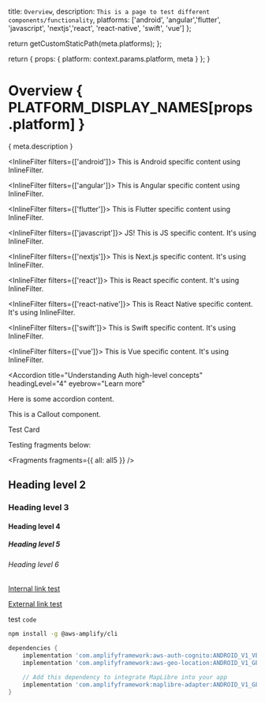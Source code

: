 
  title: `Overview`,
  description: `This is a page to test different components/functionality`,
  platforms: ['android', 'angular','flutter', 'javascript', 'nextjs','react', 'react-native', 'swift', 'vue']
};

  return getCustomStaticPath(meta.platforms);
};

  return {
    props: {
      platform: context.params.platform,
      meta
    }
  };
}

# Overview { PLATFORM_DISPLAY_NAMES[props.platform] }

{ meta.description }

<InlineFilter filters={['android']}>
  This is Android specific content using InlineFilter.
</InlineFilter>

<InlineFilter filters={['angular']}>
  This is Angular specific content using InlineFilter.
</InlineFilter>

<InlineFilter filters={['flutter']}>
  This is Flutter specific content using InlineFilter.
</InlineFilter>

<InlineFilter filters={['javascript']}>
  JS! This is JS specific content. It's using InlineFilter.
</InlineFilter>

<InlineFilter filters={['nextjs']}>
  This is Next.js specific content. It's using InlineFilter.
</InlineFilter>

<InlineFilter filters={['react']}>
  This is React specific content. It's using InlineFilter.
</InlineFilter>

<InlineFilter filters={['react-native']}>
  This is React Native specific content. It's using InlineFilter.
</InlineFilter>

<InlineFilter filters={['swift']}>
  This is Swift specific content. It's using InlineFilter.
</InlineFilter>

<InlineFilter filters={['vue']}>
  This is Vue specific content. It's using InlineFilter.
</InlineFilter>

<Accordion
  title="Understanding Auth high-level concepts"
  headingLevel="4"
  eyebrow="Learn more"
>
  Here is some accordion content.
</Accordion>

<Callout>This is a Callout component.</Callout>

<Card href="/javascript">Test Card</Card>

<YoutubeEmbed embedId="wH-UnQy1ltM" />


Testing fragments below:

<Fragments fragments={{ all: all5 }} />

## Heading level 2

### Heading level 3

#### Heading level 4

##### Heading level 5

###### Heading level 6

[Internal link test](/javascript)

[External link test](https://aws.amazon.com)

test `code`

```bash
npm install -g @aws-amplify/cli
```

```groovy
dependencies {
    implementation 'com.amplifyframework:aws-auth-cognito:ANDROID_V1_VERSION'
    implementation 'com.amplifyframework:aws-geo-location:ANDROID_V1_GEO_VERSION'

    // Add this dependency to integrate MapLibre into your app
    implementation 'com.amplifyframework:maplibre-adapter:ANDROID_V1_GEO_VERSION'
}
```
